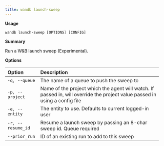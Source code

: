 ---
title: wandb launch-sweep
---

**Usage**

`wandb launch-sweep [OPTIONS] [CONFIG]`

**Summary**

Run a W&B launch sweep (Experimental).


**Options**

| **Option** | **Description** |
| :--- | :--- |
| `-q, --queue` | The name of a queue to push the sweep to |
| `-p, --project` | Name of the project which the agent will watch. If   passed in, will override the project value passed in using a config file |
| `-e, --entity` | The entity to use. Defaults to current logged-in user |
| `-r, --resume_id` | Resume a launch sweep by passing an 8-char sweep id.   Queue required |
| `--prior_run` | ID of an existing run to add to this sweep |



